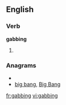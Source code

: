 ==English==

===Verb===
'''gabbing'''

# {{present participle of|[[gab]]}}

===Anagrams===
* {{alphagram|abbggin}}
* [[big bang#English|big bang]], [[Big Bang#English|Big Bang]]

[[fr:gabbing]]
[[vi:gabbing]]